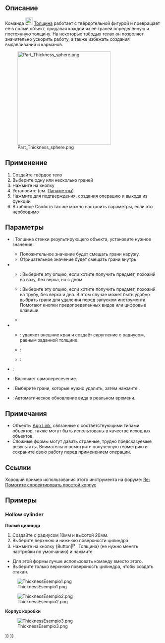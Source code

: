<languages/>

{{Docnav/ru
|[[Part_Offset2D/ru|2D Cмещение]]
|[[Part_ProjectionOnSurface/ru|Проекция на поверхность]]
|[[Part_Workbench/ru|Деталь]]
|IconL=Part_Offset2D.svg
|IconR=Part_ProjectionOnSurface.svg
|IconC=Workbench_Part.svg
}}

<div class="mw-translate-fuzzy">
{{GuiCommand/ru
|Name=Part_Thickness
|Name/ru=Толщина
|MenuLocation=Деталь → Толщина
|Workbenches=[[Part_Workbench/ru|Деталь]]
|SeeAlso=[[Part_Offset/ru|Смещение]]
}}
</div>

<span id="Description"></span>
== Описание ==

<div class="mw-translate-fuzzy">
Команда [[Image:Part_Thickness.svg|24px]] [[Part_Thickness/ru|Толщина]] работает с твёрдотельной фигурой и превращает её в полый объект, придавая каждой из её граней определённую и постоянную толщину. На некоторых твёрдых телах он позволяет значительно ускорить работу, а также избежать создания выдавливаний и карманов.
</div>

[[Image:Part_Thickness_sphere.png|300px]]
<div lang="en" dir="ltr" class="mw-content-ltr">
{{Caption|Hollowed out half of a sphere}}
</div>

<span id="Usage"></span>
== Применение == 

<div class="mw-translate-fuzzy">
# Создайте твёрдое тело
# Выберите одну или несколько граней
# Нажмите на кнопку {{Button|[[Image:Part_Thickness.svg|16px]] '''Толщина'''}}
# Установите (см. [[#Параметры|Параметры]])
# Нажмите {{Button|OK}} для подтверждения, создания операцию и выхода из функции
# В таблице Свойств так же можно настроить параметры, если это необходимо
</div>

<span id="Options"></span>
== Параметры == 

<div class="mw-translate-fuzzy">
* {{MenuCommand|Толщина}}: Толщина стенки результирующего объекта, установите нужное значение.
** Положительное значение будет смещать грани наружу.
** Отрицательное значение будет смещать грани внутрь
* {{MenuCommand|Режим}}
** {{MenuCommand|Skin - Туда-сюда}}: Выберите эту опцию, если хотите получить предмет, похожий на вазу, без верха, но с дном.
** {{MenuCommand|Pipe - Труба}}: Выберите эту опцию, если хотите получить предмет, похожий на трубу, без верха и дна. В этом случае может быть удобно выбрать грани для удаления перед запуском инструмента. Помогают кнопки предопределенных видов или цифровые клавиши.
** {{MenuCommand|Recto Verso}} 
* {{MenuCommand|Join Type - Тип соединения}}
** {{MenuCommand|Arc - Дуга}}: удаляет внешние края и создаёт скругление с радиусом, равным заданной толщине.
** {{MenuCommand|Tangent - Касательная}}:
** {{MenuCommand|Intersection - Пересечение}}:
* {{MenuCommand|Intersection - Пересечение}}:
* {{MenuCommand|Self-intersection - Самопересечение}}: Включает самопересечение.
* {{Button|Грани}}: Выберите грани, которые нужно удалить, затем нажмите {{Button|Готово}}.
* {{MenuCommand|Обновить}}: Автоматическое обновление вида в реальном времени.
</div>

<span id="Notes"></span>
== Примечания ==

<div class="mw-translate-fuzzy">
* Объекты [[App_Link/ru|App Link]], связанные с соответствующими типами объектов, также могут быть использованы в качестве исходных объектов. {{Version/ru|0.20}}
* Сложные формы могут давать странные, трудно предсказуемые результаты. Внимательно осмотрите полученную геометрию и сохраните свою работу перед применением операции.
</div>

<span id="Links"></span>
== Ссылки == 

Хороший пример использования этого инструмента на форуме: [http://forum.freecadweb.org/viewtopic.php?f=3&t=3766&p=29741&hilit=enclosure#p29547 Re: Помогите спроектировать простой корпус]

<span id="Examples"></span>
== Примеры ==

<div lang="en" dir="ltr" class="mw-content-ltr">
===Hollow cylinder===
</div>

<div class="mw-translate-fuzzy">
'''Полый цилиндр'''
# Создайте {{Button|[[Image:Part_Cylinder.svg|16px]] [[Part_Cylinder/ru|Цилиндр]]}} с радиусом 10мм и высотой 20мм.
# Выберите верхнюю и нижнюю поверхности цилиндра
# Нажмите на кнопку {Button|[[Image:Part_Thickness.svg|16px]] Толщина} (не нужно менять настройки по умолчанию) и нажмите {{KEY|OK}}
</div>

* Для этой формы лучше использовать команду {{Button|[[Image:Part_Tube.svg|16px]] [[Part_Tube/ru|Труба]]}} вместо этого.
* Выберите только верхнюю поверхность цилиндра, чтобы создать стакан.

[[Image:ThicknessEsempio1.png]]

[[Image:ThicknessEsempio2.png]]

<span id="Box_enclosure"></span>
<div class="mw-translate-fuzzy">
'''Корпус коробки'''
</div>

[[Image:ThicknessEsempio3.png]]


{{Docnav/ru
|[[Part_Offset2D/ru|2D Cмещение]]
|[[Part_ProjectionOnSurface/ru|Проекция на поверхность]]
|[[Part_Workbench/ru|Деталь]]
|IconL=Part_Offset2D.svg
|IconR=Part_ProjectionOnSurface.svg
|IconC=Workbench_Part.svg
}}

{{Part Tools navi{{#translation:}}}}
{{Userdocnavi{{#translation:}}}}